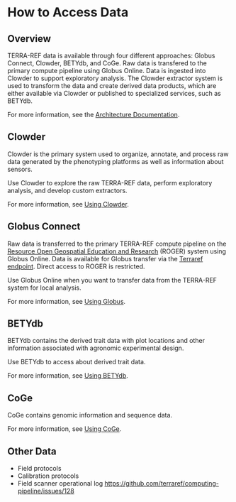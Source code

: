 # How to Access Data

## Overview

TERRA-REF data is available through four different approaches: Globus Connect, Clowder, BETYdb, and CoGe. Raw data is transfered to the primary compute pipeline using Globus Online. Data is ingested into Clowder to support exploratory analysis. The Clowder extractor system is used to transform the data and create derived data products, which are either available via Clowder or published to specialized services, such as BETYdb.

For more information, see the [Architecture Documentation](https://github.com/terraref/documentation/tree/56f669dc870b3c3921bfc029914545574e70f8df/architecture-documentation.md).

## Clowder

Clowder is the primary system used to organize, annotate, and process raw data generated by the phenotyping platforms as well as information about sensors.

Use Clowder to explore the raw TERRA-REF data, perform exploratory analysis, and develop custom extractors.

For more information, see [Using Clowder](using-clowder-sensor-and-genoomics-data.md).

## Globus Connect

Raw data is transferred to the primary TERRA-REF compute pipeline on the [Resource Open Geospatial Education and Research](https://wiki.ncsa.illinois.edu/display/ROGER/ROGER+System+Information?src=contextnavchildmode) \(ROGER\) system using Globus Online. Data is available for Globus transfer via the [Terraref endpoint](https://www.globus.org/app/endpoints/403204c4-6004-11e6-8316-22000b97daec/overview). Direct access to ROGER is restricted.

Use Globus Online when you want to transfer data from the TERRA-REF system for local analysis.

For more information, see [Using Globus](using-globus-sensor-and-genomics-data.md).

## **BETYdb**

BETYdb contains the derived trait data with plot locations and other information associated with agronomic experimental design.

Use BETYdb to access about derived trait data.

For more information, see [Using BETYdb](using-betydb-trait-data-experimental-metadata/).

## **CoGe**

CoGe contains genomic information and sequence data.

For more information, see [Using CoGe](using-coge-genomics.md).

## **Other Data**

* Field protocols
* Calibration protocols
* Field scanner operational log [https://github.com/terraref/computing-pipeline/issues/128](https://github.com/terraref/computing-pipeline/issues/128)

